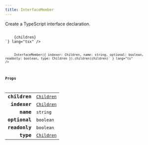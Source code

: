 ```yaml
---
title: InterfaceMember
---
```



Create a TypeScript interface declaration.

<Tabs syncKey="component-style">
    <TabItem label="jsx">
        <Code code={`import { InterfaceMember } from "@alloy-js/core" 

<InterfaceMember indexer={Children} name="string" optional readonly type={Children}>
    {children}
</InterfaceMember>`} lang="tsx" />
</TabItem>
<TabItem label="stc">
    <Code code={`import { InterfaceMember } from "@alloy-js/core/stc" 

InterfaceMember({ 
    indexer: Children,
    name: string,
    optional: boolean,
    readonly: boolean,
    type: Children
}).children(children)` } lang="ts" />
</TabItem>
</Tabs>

### Props

<table>
  <tr>
    <td style="text-align: right;font-weight: bold;">children</td>
    <td>
      <Badge text="optional" variant="note" size="small" /> <code><a href="/reference/core/types/children/">Children</a></code>
  
  
  
  
  </td>
  </tr>
  <tr>
    <td style="text-align: right;font-weight: bold;">indexer</td>
    <td>
      <Badge text="optional" variant="note" size="small" /> <code><a href="/reference/core/types/children/">Children</a></code>
  
  
  
  
  </td>
  </tr>
  <tr>
    <td style="text-align: right;font-weight: bold;">name</td>
    <td>
      <Badge text="optional" variant="note" size="small" /> <code>string</code>
  
  
  
  
  </td>
  </tr>
  <tr>
    <td style="text-align: right;font-weight: bold;">optional</td>
    <td>
      <Badge text="optional" variant="note" size="small" /> <code>boolean</code>
  
  
  
  
  </td>
  </tr>
  <tr>
    <td style="text-align: right;font-weight: bold;">readonly</td>
    <td>
      <Badge text="optional" variant="note" size="small" /> <code>boolean</code>
  
  
  
  
  </td>
  </tr>
  <tr>
    <td style="text-align: right;font-weight: bold;">type</td>
    <td>
      <Badge text="optional" variant="note" size="small" /> <code><a href="/reference/core/types/children/">Children</a></code>
  
  
  
  
  </td>
  </tr>
</table>